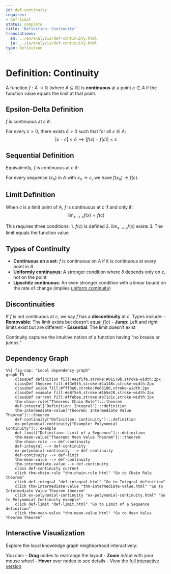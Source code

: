 ```yaml
---
id: def-continuity
requires:
- def-limit
status: complete
title: 'Definition: Continuity'
translations:
  en: ../en/analysis/def-continuity.html
  ja: ../ja/analysis/def-continuity.html
type: Definition
---
```


# Definition: Continuity {#def-continuity}

A function $f: A \to \mathbb{R}$ (where $A \subseteq \mathbb{R}$) is **continuous** at a point $c \in A$ if the function value equals the limit at that point.

## Epsilon-Delta Definition

$f$ is continuous at $c$ if:

For every $\varepsilon > 0$, there exists $\delta > 0$ such that for all $x \in A$:
$$|x - c| < \delta \implies |f(x) - f(c)| < \varepsilon$$

## Sequential Definition

Equivalently, $f$ is continuous at $c$ if:

For every sequence $(x_n)$ in $A$ with $x_n \to c$, we have $f(x_n) \to f(c)$.

## Limit Definition

When $c$ is a limit point of $A$, $f$ is continuous at $c$ if and only if:
$$\lim_{x \to c} f(x) = f(c)$$

This requires three conditions:
1. $f(c)$ is defined
2. $\lim_{x \to c} f(x)$ exists
3. The limit equals the function value

## Types of Continuity

- **Continuous on a set**: $f$ is continuous on $A$ if it is continuous at every point in $A$
- **[Uniformly continuous](def-uniform-continuity.qmd)**: A stronger condition where $\delta$ depends only on $\varepsilon$, not on the point
- **Lipschitz continuous**: An even stronger condition with a linear bound on the rate of change (implies [uniform continuity](def-uniform-continuity.qmd))

## Discontinuities

If $f$ is not continuous at $c$, we say $f$ has a **discontinuity** at $c$. Types include:
- **Removable**: The limit exists but doesn't equal $f(c)$
- **Jump**: Left and right limits exist but are different
- **Essential**: The limit doesn't exist

Continuity captures the intuitive notion of a function having "no breaks or jumps."

## Dependency Graph

```mermaid
%%| fig-cap: "Local dependency graph"
graph TD
    classDef definition fill:#e1f5fe,stroke:#01579b,stroke-width:2px
    classDef theorem fill:#f3e5f5,stroke:#4a148c,stroke-width:2px
    classDef axiom fill:#fff3e0,stroke:#e65100,stroke-width:2px
    classDef example fill:#e8f5e9,stroke:#1b5e20,stroke-width:2px
    classDef current fill:#ffebee,stroke:#b71c1c,stroke-width:3px
    thm-chain-rule["Theorem: Chain Rule"]:::theorem
    def-integral["Definition: Integral"]:::definition
    thm-intermediate-value["Theorem: Intermediate Value Theorem"]:::theorem
    def-continuity["Definition: Continuity"]:::definition
    ex-polynomial-continuity["Example: Polynomial Continuity"]:::example
    def-limit["Definition: Limit of a Sequence"]:::definition
    thm-mean-value["Theorem: Mean Value Theorem"]:::theorem
    thm-chain-rule --> def-continuity
    def-integral --> def-continuity
    ex-polynomial-continuity --> def-continuity
    def-continuity --> def-limit
    thm-mean-value --> def-continuity
    thm-intermediate-value --> def-continuity
    class def-continuity current
    click thm-chain-rule "thm-chain-rule.html" "Go to Chain Rule theorem"
    click def-integral "def-integral.html" "Go to Integral definition"
    click thm-intermediate-value "thm-intermediate-value.html" "Go to Intermediate Value Theorem theorem"
    click ex-polynomial-continuity "ex-polynomial-continuity.html" "Go to Polynomial Continuity example"
    click def-limit "def-limit.html" "Go to Limit of a Sequence definition"
    click thm-mean-value "thm-mean-value.html" "Go to Mean Value Theorem theorem"
```

## Interactive Visualization

Explore the local knowledge graph neighborhood interactively:

::: {.graph-viz data-id="def-continuity" data-width="700" data-height="500"}
:::

You can:
- **Drag** nodes to rearrange the layout
- **Zoom** in/out with your mouse wheel
- **Hover** over nodes to see details
- View the [full interactive version](../../output/interactive/def-continuity.html){target="_blank"}
